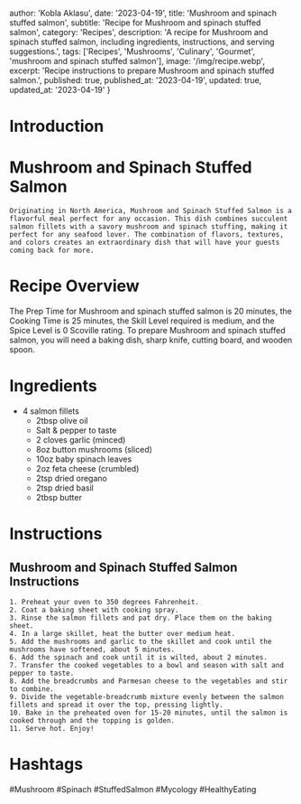 
  author: 'Kobla Aklasu',
  date: '2023-04-19',
  title: 'Mushroom and spinach stuffed salmon',
  subtitle: 'Recipe for Mushroom and spinach stuffed salmon',
  category: 'Recipes',
  description: 'A recipe for Mushroom and spinach stuffed salmon, including ingredients, instructions, and serving suggestions.',
  tags: ['Recipes', 'Mushrooms', 'Culinary', 'Gourmet', 'mushroom and spinach stuffed salmon'],
  image: '/img/recipe.webp',
  excerpt: 'Recipe instructions to prepare Mushroom and spinach stuffed salmon.',
  published: true,
  published_at: '2023-04-19',
  updated: true,
  updated_at: '2023-04-19'
}


  # Introduction

# Mushroom and Spinach Stuffed Salmon
    
    Originating in North America, Mushroom and Spinach Stuffed Salmon is a flavorful meal perfect for any occasion. This dish combines succulent salmon fillets with a savory mushroom and spinach stuffing, making it perfect for any seafood lover. The combination of flavors, textures, and colors creates an extraordinary dish that will have your guests coming back for more.

# Recipe Overview

The Prep Time for Mushroom and spinach stuffed salmon is 20 minutes, the Cooking Time is 25 minutes, the Skill Level required is medium, and the Spice Level is 0 Scoville rating. To prepare Mushroom and spinach stuffed salmon, you will need a baking dish, sharp knife, cutting board, and wooden spoon.

# Ingredients

- 4 salmon fillets
    - 2tbsp olive oil
    - Salt & pepper to taste
    - 2 cloves garlic (minced)
    - 8oz button mushrooms (sliced)
    - 10oz baby spinach leaves
    - 2oz feta cheese (crumbled)
    - 2tsp dried oregano
    - 2tsp dried basil
    - 2tbsp butter

# Instructions

## Mushroom and Spinach Stuffed Salmon Instructions
    
    1. Preheat your oven to 350 degrees Fahrenheit.
    2. Coat a baking sheet with cooking spray.
    3. Rinse the salmon fillets and pat dry. Place them on the baking sheet.
    4. In a large skillet, heat the butter over medium heat.
    5. Add the mushrooms and garlic to the skillet and cook until the mushrooms have softened, about 5 minutes.
    6. Add the spinach and cook until it is wilted, about 2 minutes.
    7. Transfer the cooked vegetables to a bowl and season with salt and pepper to taste.
    8. Add the breadcrumbs and Parmesan cheese to the vegetables and stir to combine.
    9. Divide the vegetable-breadcrumb mixture evenly between the salmon fillets and spread it over the top, pressing lightly.
    10. Bake in the preheated oven for 15-20 minutes, until the salmon is cooked through and the topping is golden.
    11. Serve hot. Enjoy!

# Hashtags

#Mushroom #Spinach #StuffedSalmon #Mycology #HealthyEating



